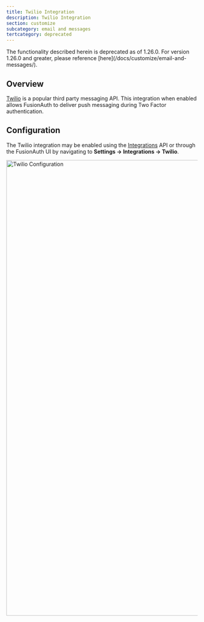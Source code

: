 ```yaml
---
title: Twilio Integration
description: Twilio Integration
section: customize
subcategory: email and messages
tertcategory: deprecated
---
```


<Aside type="caution">
The functionality described herein is deprecated as of 1.26.0. For version 1.26.0 and greater, please reference [here](/docs/customize/email-and-messages/).
</Aside>

## Overview

[Twilio](https://www.twilio.com/) is a popular third party messaging API. This integration when enabled allows FusionAuth
to deliver push messaging during Two Factor authentication.

## Configuration

The Twilio integration may be enabled using the [Integrations](/docs/apis/integrations) API or through the FusionAuth UI by navigating
to <strong>Settings -> Integrations -> Twilio</strong>.

<img src="/img/docs/customize/email-and-messages/deprecated/integration-twilio.png" alt="Twilio Configuration" width="1200" role="shadowed" />

